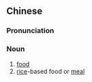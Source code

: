{{also|饭食}}
==Chinese==
{{zh-forms|s=饭食}}

===Pronunciation===
{{zh-pron
|m=fànshí
|cat=n
}}

===Noun===
{{zh-noun}}

# [[food]]
# [[rice]]-based food or [[meal]]